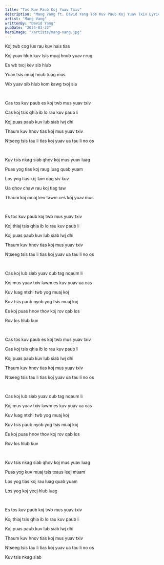 ```yaml
---
title: "Tos Kuv Paub Koj Yuav Txiv"
description: "Mang Vang ft. David Yang Tos Kuv Paub Koj Yuav Txiv Lyrics"
artist: "Mang Vang"
writtenBy: "David Yang"
pubDate: "2024-03-22"
heroImage: "/artists/mang-vang.jpg"
---
```


Koj twb cog lus rau kuv hais tias

Koj yuav hlub kuv tsis muaj hnub yuav nrug

Es wb txoj kev sib hlub

Yuav tsis muaj hnub tuag mus

Wb yuav sib hlub kom kawg txoj sia

<br />

Cas tos kuv paub es koj twb mus yuav txiv

Cas koj tsis qhia ib lo rau kuv paub li

Koj puas paub kuv lub siab lwj dhi

Thaum kuv hnov tias koj mus yuav txiv

Ntseeg tsis tau li tias koj yuav ua tau li no os

<br />

Kuv tsis nkag siab qhov koj mus yuav luag

Puas yog tias koj raug luag quab yuam

Los yog tias koj lam dag siv kuv

Ua qhov chaw rau koj tiag taw

Thaum koj muaj kev tawm ces koj yuav mus

<br />

Es tos kuv paub koj twb mus yuav txiv

Koj thiaj tsis qhia ib lo rau kuv paub li

Koj puas paub kuv lub siab lwj dhi

Thaum kuv hnov tias koj mus yuav txiv

Ntseeg tsis tau li tias koj yuav ua tau li no os

<br />

Cas koj lub siab yuav dub tag nqaum li

Koj mus yuav txiv lawm es kuv yuav ua cas

Kuv luag ntxhi twb yog muaj koj

Kuv tsis paub nyob yog tsis muaj koj

Es koj puas hnov thov koj rov qab los

Rov los hlub kuv

<br />

Cas tos kuv paub es koj twb mus yuav txiv

Cas koj tsis qhia ib lo rau kuv paub li

Koj puas paub kuv lub siab lwj dhi

Thaum kuv hnov tias koj mus yuav txiv

Ntseeg tsis tau li tias koj yuav ua tau li no os

<br />

Cas koj lub siab yuav dub tag nqaum li

Koj mus yuav txiv lawm es kuv yuav ua cas

Kuv luag ntxhi twb yog muaj koj

Kuv tsis paub nyob yog tsis muaj koj

Es koj puas hnov thov koj rov qab los

Rov los hlub kuv

<br />

Kuv tsis nkag siab qhov koj mus yuav luag

Puas yog kuv muaj tsis txaus leej muam

Los yog tias koj rau luag quab yuam

Los yog koj yeej hlub luag

<br />

Es tos kuv paub koj twb mus yuav txiv

Koj thiaj tsis qhia ib lo rau kuv paub li

Koj puas paub kuv lub siab lwj dhi

Thaum kuv hnov tias koj mus yuav txiv

Ntseeg tsis tau li tias koj yuav ua tau li no os

Kuv tsis nkag siab
